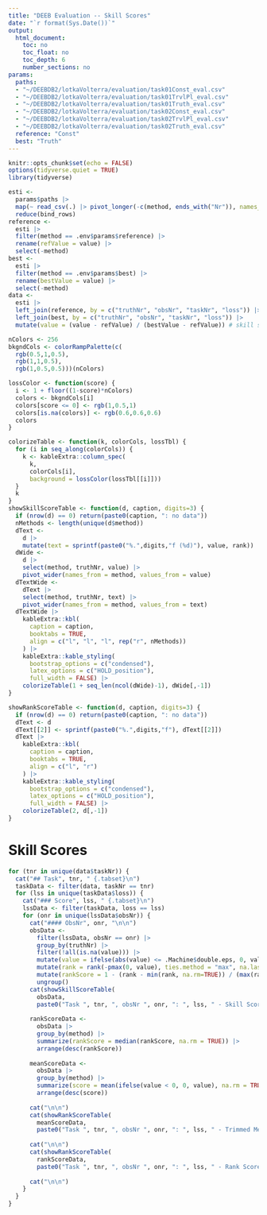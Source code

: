 ```yaml
---
title: "DEEB Evaluation -- Skill Scores"
date: "`r format(Sys.Date())`"
output: 
  html_document:
    toc: no
    toc_float: no
    toc_depth: 6
    number_sections: no
params:
  paths: 
  - "~/DEEBDB2/lotkaVolterra/evaluation/task01Const_eval.csv"
  - "~/DEEBDB2/lotkaVolterra/evaluation/task01TrvlPl_eval.csv"
  - "~/DEEBDB2/lotkaVolterra/evaluation/task01Truth_eval.csv"
  - "~/DEEBDB2/lotkaVolterra/evaluation/task02Const_eval.csv"
  - "~/DEEBDB2/lotkaVolterra/evaluation/task02TrvlPl_eval.csv"
  - "~/DEEBDB2/lotkaVolterra/evaluation/task02Truth_eval.csv"
  reference: "Const"
  best: "Truth"
---
```


```r
knitr::opts_chunk$set(echo = FALSE)
options(tidyverse.quiet = TRUE)
library(tidyverse)
```

```r
esti <-
  params$paths |> 
  map(~ read_csv(.) |> pivot_longer(-c(method, ends_with("Nr")), names_to="loss")) |> 
  reduce(bind_rows)
reference <- 
  esti |> 
  filter(method == .env$params$reference) |> 
  rename(refValue = value) |> 
  select(-method)
best <- 
  esti |> 
  filter(method == .env$params$best) |> 
  rename(bestValue = value) |> 
  select(-method)
data <- 
  esti |> 
  left_join(reference, by = c("truthNr", "obsNr", "taskNr", "loss")) |> 
  left_join(best, by = c("truthNr", "obsNr", "taskNr", "loss")) |> 
  mutate(value = (value - refValue) / (bestValue - refValue)) # skill score
```

```r
nColors <- 256
bkgndCols <- colorRampPalette(c(
  rgb(0.5,1,0.5),
  rgb(1,1,0.5),
  rgb(1,0.5,0.5)))(nColors)

lossColor <- function(score) {
  i <- 1 + floor((1-score)*nColors)
  colors <- bkgndCols[i]
  colors[score <= 0] <- rgb(1,0.5,1)
  colors[is.na(colors)] <- rgb(0.6,0.6,0.6)
  colors
}

colorizeTable <- function(k, colorCols, lossTbl) {
  for (i in seq_along(colorCols)) {
    k <- kableExtra::column_spec(
      k, 
      colorCols[i],
      background = lossColor(lossTbl[[i]]))
  }
  k
}
showSkillScoreTable <- function(d, caption, digits=3) {
  if (nrow(d) == 0) return(paste0(caption, ": no data"))
  nMethods <- length(unique(d$method))
  dText <- 
    d |> 
    mutate(text = sprintf(paste0("%.",digits,"f (%d)"), value, rank)) 
  dWide <- 
    d |> 
    select(method, truthNr, value) |>
    pivot_wider(names_from = method, values_from = value) 
  dTextWide <- 
    dText |> 
    select(method, truthNr, text) |>
    pivot_wider(names_from = method, values_from = text) 
  dTextWide |> 
    kableExtra::kbl(
      caption = caption,
      booktabs = TRUE,
      align = c("l", "l", "l", rep("r", nMethods))
    ) |> 
    kableExtra::kable_styling(
      bootstrap_options = c("condensed"),
      latex_options = c("HOLD_position"),
      full_width = FALSE) |> 
    colorizeTable(1 + seq_len(ncol(dWide)-1), dWide[,-1])
}

showRankScoreTable <- function(d, caption, digits=3) {
  if (nrow(d) == 0) return(paste0(caption, ": no data"))
  dText <- d
  dText[[2]] <- sprintf(paste0("%.",digits,"f"), dText[[2]])
  dText |> 
    kableExtra::kbl(
      caption = caption,
      booktabs = TRUE,
      align = c("l", "r")
    ) |> 
    kableExtra::kable_styling(
      bootstrap_options = c("condensed"),
      latex_options = c("HOLD_position"),
      full_width = FALSE) |> 
    colorizeTable(2, d[,-1])
}
```


# Skill Scores {.tabset}

```r
for (tnr in unique(data$taskNr)) {
  cat("## Task", tnr, " {.tabset}\n")
  taskData <- filter(data, taskNr == tnr)
  for (lss in unique(taskData$loss)) {
    cat("### Score", lss, " {.tabset}\n")
    lssData <- filter(taskData, loss == lss)
    for (onr in unique(lssData$obsNr)) {
      cat("#### ObsNr", onr, "\n\n")
      obsData <- 
        filter(lssData, obsNr == onr) |> 
        group_by(truthNr) |> 
        filter(!all(is.na(value))) |> 
        mutate(value = ifelse(abs(value) <= .Machine$double.eps, 0, value)) |> # make sure that -0 is 0
        mutate(rank = rank(-pmax(0, value), ties.method = "max", na.last = "keep")) |> 
        mutate(rankScore = 1 - (rank - min(rank, na.rm=TRUE)) / (max(rank, na.rm=TRUE) - min(rank, na.rm=TRUE))) |> 
        ungroup()
      cat(showSkillScoreTable(
        obsData,
        paste0("Task ", tnr, ", obsNr ", onr, ": ", lss, " - Skill Scores (Rank)")))
      
      rankScoreData <- 
        obsData |> 
        group_by(method) |> 
        summarize(rankScore = median(rankScore, na.rm = TRUE)) |> 
        arrange(desc(rankScore))
      
      meanScoreData <- 
        obsData |> 
        group_by(method) |> 
        summarize(score = mean(ifelse(value < 0, 0, value), na.rm = TRUE)) |> 
        arrange(desc(score))
      
      cat("\n\n")
      cat(showRankScoreTable(
        meanScoreData,
        paste0("Task ", tnr, ", obsNr ", onr, ": ", lss, " - Trimmed Mean Score")))
      
      cat("\n\n")
      cat(showRankScoreTable(
        rankScoreData,
        paste0("Task ", tnr, ", obsNr ", onr, ": ", lss, " - Rank Score")))
      
      cat("\n\n")
    }
  }
}
```



